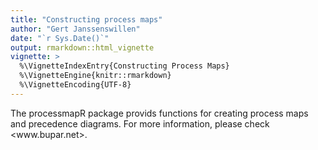 ```yaml
---
title: "Constructing process maps"
author: "Gert Janssenswillen"
date: "`r Sys.Date()`"
output: rmarkdown::html_vignette
vignette: >
  %\VignetteIndexEntry{Constructing Process Maps}
  %\VignetteEngine{knitr::rmarkdown}
  %\VignetteEncoding{UTF-8}
---
```


The processmapR package provids functions for creating process maps and precedence diagrams. For more information, please check <www.bupar.net>.

